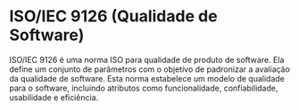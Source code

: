 # ISO/IEC 9126 (Qualidade de Software)

ISO/IEC 9126 é uma norma ISO para qualidade de produto de software. Ela define um conjunto de parâmetros com o objetivo de padronizar a avaliação da qualidade de software. Esta norma estabelece um modelo de qualidade para o software, incluindo atributos como funcionalidade, confiabilidade, usabilidade e eficiência.